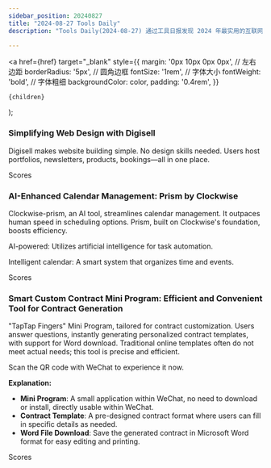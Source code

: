 ```yaml
---
sidebar_position: 20240827
title: "2024-08-27 Tools Daily"
description: "Tools Daily(2024-08-27) 通过工具日报发现 2024 年最实用的互联网软件、AI工具和产品！"

---
```



  <a
    href={href}
    target="_blank"
    style={{
      margin: '0px 10px 0px 0px', // 左右边距
      borderRadius: '5px', // 圆角边框
      fontSize: '1rem', // 字体大小
      fontWeight: 'bold', // 字体粗细
      backgroundColor: color,
      padding: '0.4rem',
    }}
  >
    {children}
  </a>
);

### Simplifying Web Design with Digisell

Digisell makes website building simple. No design skills needed. Users host portfolios, newsletters, products, bookings—all in one place.

<Link href="/news/2024/08/27/Simplifying-Web-Design-with-Digisell" color="#B0C4DE">Scores</Link>

### AI-Enhanced Calendar Management: Prism by Clockwise

Clockwise-prism, an AI tool, streamlines calendar management. It outpaces human speed in scheduling options. Prism, built on Clockwise's foundation, boosts efficiency.

AI-powered: Utilizes artificial intelligence for task automation.

Intelligent calendar: A smart system that organizes time and events.

<Link href="/news/2024/08/27/AIEnhanced-Calendar-Management-Prism-by-Clockwise" color="#B0C4DE">Scores</Link>

### Smart Custom Contract Mini Program: Efficient and Convenient Tool for Contract Generation

"TapTap Fingers" Mini Program, tailored for contract customization. Users answer questions, instantly generating personalized contract templates, with support for Word download. Traditional online templates often do not meet actual needs; this tool is precise and efficient.

Scan the QR code with WeChat to experience it now.

**Explanation:**
- **Mini Program**: A small application within WeChat, no need to download or install, directly usable within WeChat.
- **Contract Template**: A pre-designed contract format where users can fill in specific details as needed.
- **Word File Download**: Save the generated contract in Microsoft Word format for easy editing and printing.

<Link href="/news/2024/08/27/Smart-Custom-Contract-Mini-Program-Efficient-and-Convenient-" color="#B0C4DE">Scores</Link>


